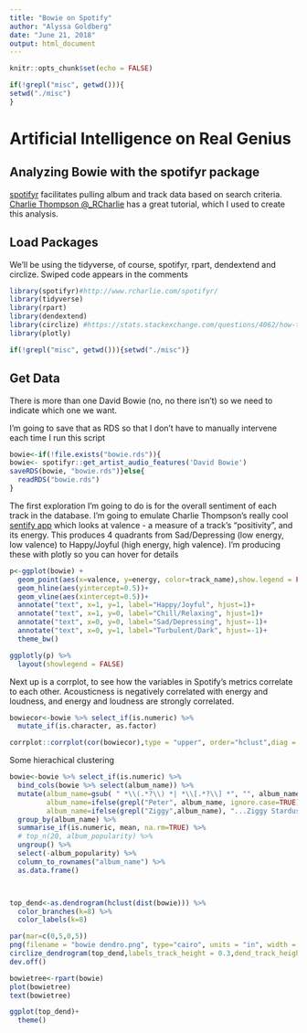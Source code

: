 ```yaml
---
title: "Bowie on Spotify"
author: "Alyssa Goldberg"
date: "June 21, 2018"
output: html_document
---
```


```r
knitr::opts_chunk$set(echo = FALSE)

if(!grepl("misc", getwd())){
setwd("./misc")
}
```
# Artificial Intelligence on Real Genius
## Analyzing Bowie with the spotifyr package

[spotifyr](http://www.rcharlie.com/spotifyr/) facilitates pulling album and track data based on search criteria.  [Charlie Thompson @_RCharlie]("http://www.twitter.com/@_RCharlie") has a great tutorial, which I used to create this analysis.

## Load Packages
We'll be using the tidyverse, of course, spotifyr, rpart, dendextend and circlize. Swiped code appears in the comments

```r
library(spotifyr)#http://www.rcharlie.com/spotifyr/
library(tidyverse)
library(rpart)
library(dendextend)
library(circlize) #https://stats.stackexchange.com/questions/4062/how-to-plot-a-fan-polar-dendrogram-in-r
library(plotly)

if(!grepl("misc", getwd())){setwd("./misc")}
```

## Get Data
There is more than one David Bowie (no, no there isn't) so we need to indicate which one we want.

I'm going to save that as RDS so that I don't have to manually intervene each time I run this script

```r

bowie<-if(!file.exists("bowie.rds")){
bowie<- spotifyr::get_artist_audio_features('David Bowie')
saveRDS(bowie, "bowie.rds")}else{
  readRDS("bowie.rds")
}
```

The first exploration I'm going to do is for the overall sentiment of each track in the database.  I'm going to emulate Charlie Thompson's really cool [sentify app]("http://rcharlie.net/sentify/") which looks at valence - a measure of a track's "positivity", and its energy.  This produces 4 quadrants from Sad/Depressing (low energy, low valence) to Happy/Joyful (high energy, high valence). I'm producing these with plotly so you can hover for details

```r


p<-ggplot(bowie) +
  geom_point(aes(x=valence, y=energy, color=track_name),show.legend = FALSE)+
  geom_hline(aes(yintercept=0.5))+
  geom_vline(aes(xintercept=0.5))+
  annotate("text", x=1, y=1, label="Happy/Joyful", hjust=1)+
  annotate("text", x=1, y=0, label="Chill/Relaxing", hjust=1)+
  annotate("text", x=0, y=0, label="Sad/Depressing", hjust=-1)+
  annotate("text", x=0, y=1, label="Turbulent/Dark", hjust=-1)+
  theme_bw()

ggplotly(p) %>% 
  layout(showlegend = FALSE)
```

Next up is a corrplot, to see how the variables in Spotify's metrics correlate to each other. Acousticness is negatively correlated with energy and loudness, and energy and loudness are strongly correlated.

```r
bowiecor<-bowie %>% select_if(is.numeric) %>% 
  mutate_if(is.character, as.factor)

corrplot::corrplot(cor(bowiecor),type = "upper", order="hclust",diag = FALSE)
```

Some hierachical clustering
```r
bowie<-bowie %>% select_if(is.numeric) %>%
  bind_cols(bowie %>% select(album_name)) %>%
  mutate(album_name=gsub( " *\\(.*?\\) *| *\\[.*?\\] *", "", album_name),
         album_name=ifelse(grepl("Peter", album_name, ignore.case=TRUE), "Peter And The Wolf", album_name),
         album_name=ifelse(grepl("Ziggy",album_name), "...Ziggy Stardust...", album_name) )%>%
  group_by(album_name) %>%
  summarise_if(is.numeric, mean, na.rm=TRUE) %>%
  # top_n(20, album_popularity) %>%
  ungroup() %>%
  select(-album_popularity) %>%
  column_to_rownames("album_name") %>%
  as.data.frame()



top_dend<-as.dendrogram(hclust(dist(bowie))) %>%
  color_branches(k=8) %>%
  color_labels(k=8)

par(mar=c(0,5,0,5))
png(filename = "bowie dendro.png", type="cairo", units = "in", width = 5, height=5, res=300)
circlize_dendrogram(top_dend,labels_track_height = 0.3,dend_track_height = .3)
dev.off()
```
```r
bowietree<-rpart(bowie)
plot(bowietree)
text(bowietree)

ggplot(top_dend)+
  theme()
```

